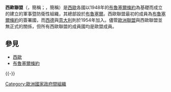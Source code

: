 {{unreferenced|time=2013-8-29}} 
{{Expand language|1=fr|2=en|3=de|time=2022}}

{{Infobox Former Country
|conventional_long_name = Western European Union<br />Union de l'Europe occidentale<br/>西歐聯盟
|common_name = 西歐聯盟
|_noautocat  = yes
|status          = 國際組織
|status_text = 防禦同盟
|continent   = 歐洲
|era       = 冷戰
|event_start = [[布魯塞爾條約_(1948年)|布魯塞爾條約]]
|event_end   = 終結
|s1          = 歐洲聯盟
|flag_s1     = Flag of Europe.svg
|flag        = 
|image_flag  =Flag_of_the_Western_European_Union.svg
|image_map   = WEU Map.svg
|image_map_caption = {{legend|#e82020|成員國}}{{legend|#40a800|準成員國}}{{legend|#5874a8|觀察員}}{{legend|#a080a8|準夥伴}}
|capital     =  [[布魯塞爾|布魯塞爾]]
|common_languages =  
|national_anthem        = 
|currency               = 
|title_leader = 
|leader1      = 
|year_leader1 = 
|leader2      = 
|year_leader2 = 
|leader3         =
|year_leader3       =
|leader5       =
|year_leader5   =
|leader6      = 
|year_leader6 = 
|leader4=
|year_leader4=
|legislature            =
|house1                 =
|house2                 = 
|event_start            = [[倫敦及巴黎協定|倫敦及巴黎協定]]
|year_start             = 1954年
|date_start             = 10月21日
|event_end              = 廢除
|year_end               = 2011年
|date_end               = 6月
|event1                 = [[里斯本條約|里斯本條約]]
|date_event1            = 2009年12月1日
|event_pre              = [[布魯塞爾條約_(1948年)|布魯塞爾條約]]
|date_pre               = 1948年3月17日
|footnotes    = }}

'''西歐聯盟'''（{{lang-en|'''Western European Union'''}}，簡稱'''{{lang|en|WEU}}'''；{{lang-fr|'''Union de l'Europe occidentale'''}}，簡稱'''{{lang|fr|UEO}}'''）是[[西歐|西歐]]各國以1948年的[[布魯塞爾條約_(1948年)|布魯塞爾條約]]為基礎而成立的建立的軍事暨防衛性組織，其總部設於[[布魯塞爾|布魯塞爾]]。西歐聯盟最初的成員為[[布魯塞爾條約_(1948年)|布魯塞爾條約]]的簽署國，而[[西德|西德]]與[[意大利|意大利]]則於1954年加入。儘管[[歐洲聯盟|歐洲聯盟]]與西歐聯盟並無正式的關係，但所有西歐聯盟的成員國均是歐盟成員。

== 參見 ==
* [[西歐|西歐]]
* [[布魯塞爾條約_(1948年)|布魯塞爾條約]]
{{-}}
{{EU-timeline}}

{{Authority control}}
[[Category:歐洲國家政府間組織|Category:歐洲國家政府間組織]]